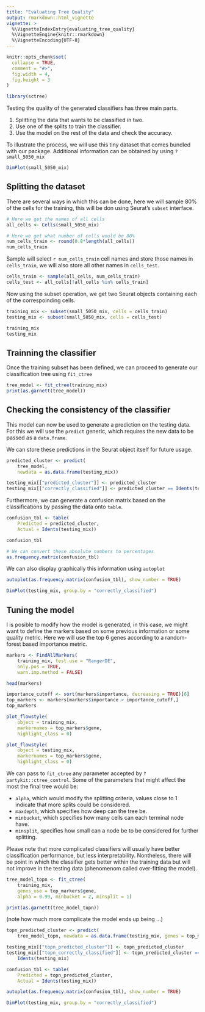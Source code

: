 ```yaml
---
title: "Evaluating Tree Quality"
output: rmarkdown::html_vignette
vignette: >
  %\VignetteIndexEntry{evaluating_tree_quality}
  %\VignetteEngine{knitr::rmarkdown}
  %\VignetteEncoding{UTF-8}
---
```


```r
knitr::opts_chunk$set(
  collapse = TRUE,
  comment = "#>",
  fig.width = 4,
  fig.height = 3
)
```

```r
library(sctree)
```

Testing the quality of the generated classifiers has three main parts.

1. Splitting the data that wants to be classified in two.
2. Use one of the splits to train the classifier.
3. Use the model on the rest of the data and check the accuracy.

To illustrate the process, we will use this tiny dataset that comes bundled
with our package. Additional information can be obtained by using
`?small_5050_mix`


```r
DimPlot(small_5050_mix)
```

## Splitting the dataset

There are several ways in which this can be done, here we will sample 80% of the
cells for the training, this will be don using Seurat's `subset` interface.

```r
# Here we get the names of all cells
all_cells <- Cells(small_5050_mix)

# Here we get what number of cells would be 80%
num_cells_train <- round(0.8*length(all_cells))
num_cells_train
```

Sample will select `r num_cells_train` cell names and store those names in
`cells_train`, we will also store all other names in `cells_test`.

```r

cells_train <- sample(all_cells, num_cells_train)
cells_test <- all_cells[!all_cells %in% cells_train]
```

Now using the subset operation, we get two Seurat objects containing each of the
correspoinding cells.

```r
training_mix <- subset(small_5050_mix, cells = cells_train)
testing_mix <- subset(small_5050_mix, cells = cells_test)

training_mix
testing_mix
```

## Trainning the classifier

Once the training subset has been defined, we can proceed to generate our
classification tree using `fit_ctree`

```r
tree_model <- fit_ctree(training_mix)
print(as.garnett(tree_model))
```


## Checking the consistency of the classifier

This model can now be used to generate a prediction on the testing data.
For this we will use the `predict` generic, which requires the new data to be
passed as a `data.frame`.

We can store these predictions in the Seurat object itself for future usage.

```r
predicted_cluster <- predict(
    tree_model, 
    newdata = as.data.frame(testing_mix))

testing_mix[["predicted_cluster"]] <- predicted_cluster
testing_mix[["correctly_classified"]] <- predicted_cluster == Idents(testing_mix)
```

Furthermore, we can generate a confusion matrix based on the classifications by
passing the data onto `table`.

```r
confusion_tbl <- table(
    Predicted = predicted_cluster, 
    Actual = Idents(testing_mix))

confusion_tbl

# We can convert these absolute numbers to percentages
as.frequency.matrix(confusion_tbl)
```

We can also display graphically this information using `autoplot`

```r
autoplot(as.frequency.matrix(confusion_tbl), show_number = TRUE)
```

```r
DimPlot(testing_mix, group.by = "correctly_classified")
```

## Tuning the model

I is posible to modify how the model is generated, in this case, we might want
to define the markers based on some previous information or some quality metric.
Here we will use the top 6 genes according to a random-forest based importance
metric.

```r
markers <- FindAllMarkers(
    training_mix, test.use = "RangerDE",
    only.pos = TRUE, 
    warn.imp.method = FALSE)

head(markers)

importance_cutoff <- sort(markers$importance, decreasing = TRUE)[6]
top_markers <- markers[markers$importance > importance_cutoff,]
top_markers
```

```r
plot_flowstyle(
    object = training_mix, 
    markernames = top_markers$gene, 
    highlight_class = 0)

plot_flowstyle(
    object = testing_mix, 
    markernames = top_markers$gene, 
    highlight_class = 0)
```


We can pass to `fit_ctree` any parameter accepted by `?partykit::ctree_control`.
Some of the parameters that might affect the most the final tree would be:

- `alpha`, which would modify the splitting criteria, values close to 1 indicate that more splits could be considered.
- `maxdepth`, which specifies how deep can the tree be.
- `minbucket`, which specifies how many cells can each terminal node have.
- `minsplit`, specifies how small can a node be to be considered for further splitting.

Please note that more complicated classifiers will usually have better 
classification performance, but less interpretability. Nontheless, there will be
point in which the classifier gets better within the training data but will not 
improve in the testing data (phenomenom called over-fitting the model).


```r
tree_model_topn <- fit_ctree(
    training_mix,
    genes_use = top_markers$gene,
    alpha = 0.99, minbucket = 2, minsplit = 1)

print(as.garnett(tree_model_topn))
```

(note how much more complicate the model ends up being ...)

```r
topn_predicted_cluster <- predict(
    tree_model_topn, newdata = as.data.frame(testing_mix, genes = top_markers$gene))

testing_mix[["topn_predicted_cluster"]] <- topn_predicted_cluster
testing_mix[["topn_correctly_classified"]] <- topn_predicted_cluster ==
    Idents(testing_mix)
```



```r
confusion_tbl <- table(
    Predicted = topn_predicted_cluster, 
    Actual = Idents(testing_mix))

autoplot(as.frequency.matrix(confusion_tbl), show_number = TRUE)
```


```r
DimPlot(testing_mix, group.by = "correctly_classified")
```




